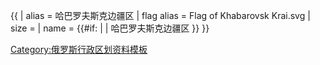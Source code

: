 {{ {{{1<noinclude>|country showdata</noinclude>}}}
| alias = 哈巴罗夫斯克边疆区
| flag alias = Flag of Khabarovsk Krai.svg
| size = {{{size|}}}
| name = {{#if: {{{name|}}} | {{{name|}}} | 哈巴罗夫斯克边疆区 }}
}}<noinclude>
[[Category:俄罗斯行政区划资料模板]]
</noinclude>